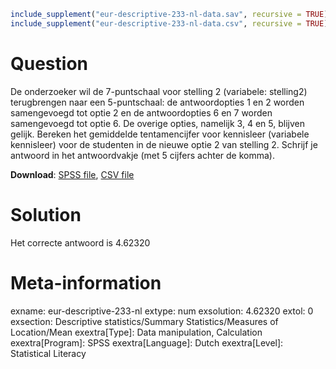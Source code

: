 ```r
include_supplement("eur-descriptive-233-nl-data.sav", recursive = TRUE)
include_supplement("eur-descriptive-233-nl-data.csv", recursive = TRUE)
```

Question
========
De onderzoeker wil de 7-puntschaal voor stelling 2 (variabele: stelling2) terugbrengen naar een 5-puntschaal: de antwoordopties 1 en 2 worden samengevoegd tot optie 2 en de antwoordopties 6 en 7 worden samengevoegd tot optie 6. De overige opties, namelijk 3, 4 en 5, blijven gelijk. Bereken het gemiddelde tentamencijfer voor kennisleer (variabele kennisleer) voor de studenten in de nieuwe optie 2 van stelling 2. Schrijf je antwoord in het antwoordvakje (met 5 cijfers achter de komma).

**Download**: [SPSS file](eur-descriptive-233-nl-data.sav), [CSV file](eur-descriptive-233-nl-data.csv)


Solution
========
Het correcte antwoord is 4.62320


Meta-information
================
exname: eur-descriptive-233-nl
extype: num
exsolution: 4.62320
extol: 0
exsection: Descriptive statistics/Summary Statistics/Measures of Location/Mean
exextra[Type]: Data manipulation, Calculation
exextra[Program]: SPSS
exextra[Language]: Dutch
exextra[Level]: Statistical Literacy

